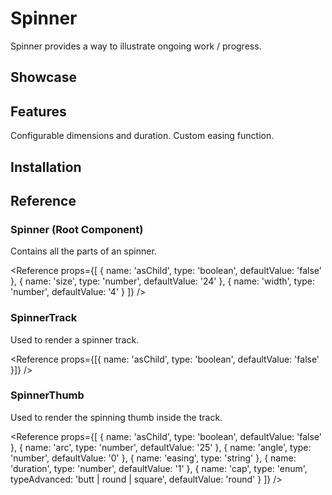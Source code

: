 
# Spinner

Spinner provides a way to illustrate ongoing work / progress.

## Showcase

<Showcase name="spinner" />

## Features

<Features>
	<Feature>Configurable dimensions and duration.</Feature>
	<Feature>Custom easing function.</Feature>
</Features>

## Installation

<Installation name="spinner" />

## Reference

### Spinner (Root Component)

Contains all the parts of an spinner.

<Reference
	props={[
		{ name: 'asChild', type: 'boolean', defaultValue: 'false' },
		{ name: 'size', type: 'number', defaultValue: '24' },
		{ name: 'width', type: 'number', defaultValue: '4' }
	]}
/>

### SpinnerTrack

Used to render a spinner track.

<Reference
	props={[{ name: 'asChild', type: 'boolean', defaultValue: 'false' }]}
/>

### SpinnerThumb

Used to render the spinning thumb inside the track.

<Reference
	props={[
		{ name: 'asChild', type: 'boolean', defaultValue: 'false' },
		{ name: 'arc', type: 'number', defaultValue: '25' },
		{ name: 'angle', type: 'number', defaultValue: '0' },
		{ name: 'easing', type: 'string' },
		{ name: 'duration', type: 'number', defaultValue: '1' },
		{
			name: 'cap',
			type: 'enum',
			typeAdvanced: 'butt | round | square',
			defaultValue: 'round'
		}
	]}
/>
